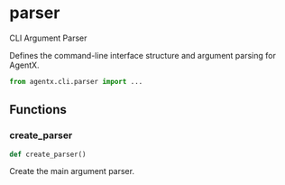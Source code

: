 # parser

CLI Argument Parser

Defines the command-line interface structure and argument parsing for AgentX.

```python
from agentx.cli.parser import ...
```

## Functions

### create_parser

```python
def create_parser()
```

Create the main argument parser.


